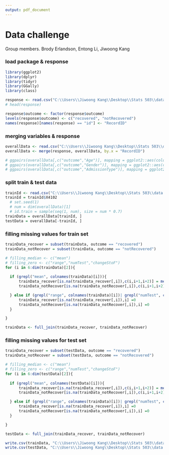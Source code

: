 ---
output: pdf_document
---
# Data challenge
Group members. Brody Erlandson, Entong Li, Jiwoong Kang

### load package & response
```{r results = FALSE, message = FALSE, echo = FALSE, warning = FALSE}
library(ggplot2)
library(dplyr)
library(tidyr)
library(GGally)
library(class)

response <- read.csv("C:\\Users\\Jiwoong Kang\\Desktop\\Stats 503\\data challenge\\final_data\\train_outcome.csv")
# head(response)

response$outcome <- factor(response$outcome)
levels(response$outcome) <- c("recovered", "notRecovered")
names(response)[names(response) == "id"] <- "RecordID"
```

### merging variables & response
```{r message = FALSE, echo = FALSE, warning = FALSE}
overallData <- read.csv("C:\\Users\\Jiwoong Kang\\Desktop\\Stats 503\\data challenge\\trainData.csv")
overallData <- merge(response, overallData, by.x = "RecordID")

# ggpairs(overallData[,c("outcome","Age")], mapping = ggplot2::aes(colour=outcome))
# ggpairs(overallData[,c("outcome","Gender")], mapping = ggplot2::aes(colour=outcome))
# ggpairs(overallData[,c("outcome","AdmissionType")], mapping = ggplot2::aes(colour=outcome))
```

### split train & test data
```{r message = FALSE, echo = FALSE, warning = FALSE}
trainId <- read.csv("C:\\Users\\Jiwoong Kang\\Desktop\\Stats 503\\data challenge\\trainInd.txt")
trainId = trainId$X4102
  # set.seed(1)
  # num = dim(overallData)[1]
  # id.train = sample(seq(1, num), size = num * 0.7)
trainData = overallData[trainId, ]
testData = overallData[-trainId, ]
```

### filling missing values for train set
```{r message = FALSE, echo = FALSE, warning = FALSE}
trainData_recover = subset(trainData, outcome == "recovered")
trainData_notRecover = subset(trainData, outcome == "notRecovered")

# filling_median <- c("mean")
# filling_zero <- c("range","numTest","changeStoF")
for (i in 6:dim(trainData)[2]){
  
  if (grepl("mean", colnames(trainData)[i])){
      trainData_recover[is.na(trainData_recover[,i]),c(i,i+1,i+2)] = median(trainData_recover[!is.na(trainData_recover[,i]),i])
      trainData_notRecover[is.na(trainData_notRecover[,i]),c(i,i+1,i+2)] = median(trainData_recover[!is.na(trainData_recover[,i]),i])

  } else if (grepl("range", colnames(trainData)[i])| grepl("numTest", colnames(trainData)[i]) | grepl("changeStoF", colnames(trainData)[i])) {
      trainData_recover[is.na(trainData_recover[,i]),i] =0
      trainData_notRecover[is.na(trainData_notRecover[,i]),i] =0
  }

}

trainData <- full_join(trainData_recover, trainData_notRecover)
```


### filling missing values for test set
```{r message = FALSE, echo = FALSE, warning = FALSE}
trainData_recover = subset(testData, outcome == "recovered")
trainData_notRecover = subset(testData, outcome == "notRecovered")

# filling_median <- c("mean")
# filling_zero <- c("range","numTest","changeStoF")
for (i in 6:dim(testData)[2]){
  
  if (grepl("mean", colnames(testData)[i])){
      trainData_recover[is.na(trainData_recover[,i]),c(i,i+1,i+2)] = median(trainData_recover[!is.na(trainData_recover[,i]),i])
      trainData_notRecover[is.na(trainData_notRecover[,i]),c(i,i+1,i+2)] = median(trainData_recover[!is.na(trainData_recover[,i]),i])

  } else if (grepl("range", colnames(trainData)[i])| grepl("numTest", colnames(trainData)[i]) | grepl("changeStoF", colnames(trainData)[i])) {
      trainData_recover[is.na(trainData_recover[,i]),i] =0
      trainData_notRecover[is.na(trainData_notRecover[,i]),i] =0
  }

}

testData <- full_join(trainData_recover, trainData_notRecover)
```

```{r}
write.csv(trainData, "C:\\Users\\Jiwoong Kang\\Desktop\\Stats 503\\data challenge\\final_data\\trainData_imputed_outcome.csv", row.names = F)
write.csv(testData, "C:\\Users\\Jiwoong Kang\\Desktop\\Stats 503\\data challenge\\final_data\\testData_imputed_outcome.csv", row.names = F)
```